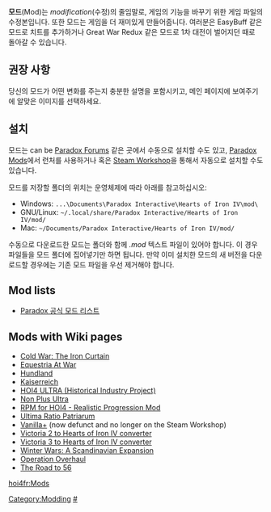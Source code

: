 {{Version|Timeless}}
{{hatnote|For information on the structure and making of mods, see [[modding]]}}

'''모드'''(Mod)는 ''modification''(수정)의 줄임말로, 게임의 기능을 바꾸기 위한 게임 파일의 수정본입니다. 또한 모드는 게임을 더 재미있게 만들어줍니다. 여러분은 EasyBuff 같은 모드로 치트를 추가하거나 Great War Redux 같은 모드로 1차 대전이 벌어지던 때로 돌아갈 수 있습니다. 

== 권장 사항 ==
당신의 모드가 어떤 변화를 주는지 충분한 설명을 포함시키고, 메인 페이지에 보여주기에 알맞은 이미지를 선택하세요.

== 설치 ==
모드는  can be [https://forum.paradoxplaza.com/forum/index.php?forums/hearts-of-iron-iv.844/ Paradox Forums] 같은 곳에서 수동으로 설치할 수도 있고,  [https://mods.paradoxplaza.com/games/hoi4?orderBy=desc&sortBy=best Paradox Mods]에서 런처를 사용하거나 혹은 [http://steamcommunity.com/app/394360/workshop/ Steam Workshop]을 통해서 자동으로 설치할 수도 있습니다.

모드를 저장할 폴더의 위치는 운영체제에 따라 아래를 참고하십시오:
* Windows: <code>...\Documents\Paradox Interactive\Hearts of Iron IV\mod\</code>
* GNU/Linux: <code>~/.local/share/Paradox Interactive/Hearts of Iron IV/mod/</code>
* Mac: <code>~/Documents/Paradox Interactive/Hearts of Iron IV/mod/</code>

수동으로 다운로드한 모드는 폴더와 함께 ''.mod'' 텍스트 파일이 있어야 합니다. 이 경우 파일들을 모드 폴더에 집어넣기만 하면 됩니다. 만약 이미 설치한 모드의 새 버전을 다운로드할 경우에는 기존 모드 파일을 우선 제거해야 합니다.

== Mod lists ==
*[[forum:957215 | Paradox 공식 모드 리스트]]

== Mods with Wiki pages ==
{{hatnote|Wiki pages for modifications are the responsibility of the modification team, not the Paradox wiki team}}
*[[Cold War: The Iron Curtain]]
*[[Equestria At War]]
*[[Hundland]]
*[[Kaiserreich]]
*[[HOI4 ULTRA (Historical Industry Project)]]
*[[Non Plus Ultra]]
*[[RPM|RPM for HOI4 - Realistic Progression Mod]]
*[[Ultima Ratio Patriarum]]
*[[Vanilla+]] (now defunct and no longer on the Steam Workshop)
*[[Victoria 2 to Hearts of Iron IV converter]]
*[[Victoria 3 to Hearts of Iron IV converter]]
*[[Winter Wars: A Scandinavian Expansion]]
*[[Operation Overhaul]]
*[[The Road to 56]]

[[Category:Modding]]
[[Category:Mods|#]]

[[hoi4fr:Mods]]
